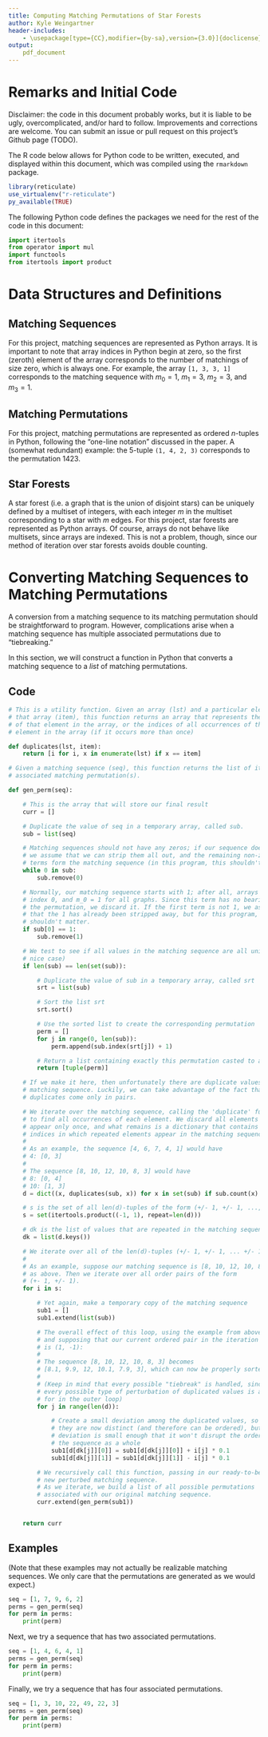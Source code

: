 ```yaml
---
title: Computing Matching Permutations of Star Forests
author: Kyle Weingartner
header-includes:
    - \usepackage[type={CC},modifier={by-sa},version={3.0}]{doclicense}
output:
    pdf_document
---
```


# Remarks and Initial Code

Disclaimer: the code in this document probably works, but it is liable to be
ugly, overcomplicated, and/or hard to follow. Improvements and corrections are
welcome. You can submit an issue or pull request on this project's Github page
(TODO).

The R code below allows for Python code to be written, executed, and displayed
within this document, which was compiled using the `rmarkdown` package.

```r
library(reticulate)
use_virtualenv("r-reticulate")
py_available(TRUE)
```

The following Python code defines the packages we need for the rest of the code
in this document:

```python
import itertools
from operator import mul
import functools
from itertools import product
```

# Data Structures and Definitions

## Matching Sequences

For this project, matching sequences are represented as Python arrays. It is
important to note that array indices in Python begin at zero, so the first
(zeroth) element of the array corresponds to the number of matchings of size
zero, which is always one. For example, the array `[1, 3, 3, 1]` corresponds to
the matching sequence with $m_0 = 1$, $m_1 = 3$, $m_2 = 3$, and $m_3 = 1$.

## Matching Permutations

For this project, matching permutations are represented as ordered $n$-tuples in
Python, following the "one-line notation" discussed in the paper. A (somewhat
redundant) example: the 5-tuple `(1, 4, 2, 3)` corresponds to the permutation
1423.

## Star Forests

A star forest (i.e. a graph that is the union of disjoint stars) can be
uniquely defined by a multiset of integers, with each integer $m$ in the
multiset corresponding to a star with $m$ edges. For this project, star forests
are represented as Python arrays. Of course, arrays do not behave like
multisets, since arrays are indexed. This is not a problem, though, since our
method of iteration over star forests avoids double counting.

# Converting Matching Sequences to Matching Permutations

A conversion from a matching sequence to its matching permutation should be
straightforward to program. However, complications arise when a matching
sequence has multiple associated permutations due to "tiebreaking."

In this section, we will construct a function in Python that converts a
matching sequence to a *list* of matching permutations.

## Code

```python
# This is a utility function. Given an array (lst) and a particular element of
# that array (item), this function returns an array that represents the index
# of that element in the array, or the indices of all occurrences of that
# element in the array (if it occurs more than once)

def duplicates(lst, item):
    return [i for i, x in enumerate(lst) if x == item]

# Given a matching sequence (seq), this function returns the list of its
# associated matching permutation(s).

def gen_perm(seq):

    # This is the array that will store our final result
    curr = []

    # Duplicate the value of seq in a temporary array, called sub.
    sub = list(seq)

    # Matching sequences should not have any zeros; if our sequence does,
    # we assume that we can strip them all out, and the remaining non-zero
    # terms form the matching sequence (in this program, this shouldn't happen)
    while 0 in sub:
        sub.remove(0)

    # Normally, our matching sequence starts with 1; after all, arrays start at
    # index 0, and m_0 = 1 for all graphs. Since this term has no bearing on
    # the permutation, we discard it. If the first term is not 1, we assume
    # that the 1 has already been stripped away, but for this program, it
    # shouldn't matter.
    if sub[0] == 1:
        sub.remove(1)

    # We test to see if all values in the matching sequence are all unique (the
    # nice case)
    if len(sub) == len(set(sub)):

        # Duplicate the value of sub in a temporary array, called srt
        srt = list(sub)

        # Sort the list srt
        srt.sort()

        # Use the sorted list to create the corresponding permutation
        perm = []
        for j in range(0, len(sub)):
            perm.append(sub.index(srt[j]) + 1)

        # Return a list containing exactly this permutation casted to a tuple
        return [tuple(perm)]

    # If we make it here, then unfortunately there are duplicate values in the
    # matching sequence. Luckily, we can take advantage of the fact that
    # duplicates come only in pairs.

    # We iterate over the matching sequence, calling the 'duplicate' function
    # to find all occurrences of each element. We discard all elements that
    # appear only once, and what remains is a dictionary that contains lists of
    # indices in which repeated elements appear in the matching sequence
    #
    # As an example, the sequence [4, 6, 7, 4, 1] would have
    # 4: [0, 3]
    #
    # The sequence [8, 10, 12, 10, 8, 3] would have
    # 8: [0, 4]
    # 10: [1, 3]
    d = dict((x, duplicates(sub, x)) for x in set(sub) if sub.count(x) > 1)

    # s is the set of all len(d)-tuples of the form (+/- 1, +/- 1, ..., +/- 1)
    s = set(itertools.product((-1, 1), repeat=len(d)))

    # dk is the list of values that are repeated in the matching sequence
    dk = list(d.keys())

    # We iterate over all of the len(d)-tuples (+/- 1, +/- 1, ... +/- 1)
    #
    # As an example, suppose our matching sequence is [8, 10, 12, 10, 8, 3]
    # as above. Then we iterate over all order pairs of the form
    # (+- 1, +/- 1).
    for i in s:

        # Yet again, make a temporary copy of the matching sequence
        sub1 = []
        sub1.extend(list(sub))

        # The overall effect of this loop, using the example from above,
        # and supposing that our current ordered pair in the iteration
        # is (1, -1):
        #
        # The sequence [8, 10, 12, 10, 8, 3] becomes
        # [8.1, 9.9, 12, 10.1, 7.9, 3], which can now be properly sorted.
        #
        # (Keep in mind that every possible "tiebreak" is handled, since
        # every possible type of perturbation of duplicated values is accounted
        # for in the outer loop)
        for j in range(len(d)):

            # Create a small deviation among the duplicated values, so that
            # they are now distinct (and therefore can be ordered), but the
            # deviation is small enough that it won't disrupt the ordering of
            # the sequence as a whole
            sub1[d[dk[j]][0]] = sub1[d[dk[j]][0]] + i[j] * 0.1
            sub1[d[dk[j]][1]] = sub1[d[dk[j]][1]] - i[j] * 0.1

        # We recursively call this function, passing in our ready-to-be-sorted
        # new perturbed matching sequence.
        # As we iterate, we build a list of all possible permutations
        # associated with our original matching sequence.
        curr.extend(gen_perm(sub1))


    return curr
```

## Examples

(Note that these examples may not actually be realizable matching sequences. We
only care that the permutations are generated as we would expect.)

```python
seq = [1, 7, 9, 6, 2]
perms = gen_perm(seq)
for perm in perms:
    print(perm)
```

Next, we try a sequence that has two associated permutations.

```python
seq = [1, 4, 6, 4, 1]
perms = gen_perm(seq)
for perm in perms:
    print(perm)
```

Finally, we try a sequence that has four associated permutations.

```python
seq = [1, 3, 10, 22, 49, 22, 3]
perms = gen_perm(seq)
for perm in perms:
    print(perm)
```
\doclicenseThis
